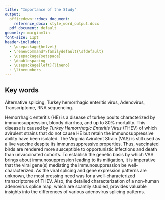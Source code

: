 ```yaml
---
title: "Importance of the Study"
output:
  officedown::rdocx_document:
    reference_docx: style_word_output.docx
  pdf_document: default
geometry: margin=1in
font-size: 11pt
header-includes:
  - \usepackage{helvet}
  - \renewcommand*\familydefault{\sfdefault}
  - \usepackage{setspace}
  - \doublespacing
  - \usepackage[left]{lineno}
  - \linenumbers
---
```

## Key words
Alternative splicing, Turkey hemorrhagic enteritis virus, Adenovirus, Transcriptome, RNA sequencing.

\vspace{15mm}
Hemorrhagic enteritis (HE) is a disease of turkey poults characterized by immunosuppression, bloody diarrhea, and up to 80% mortality. This disease is caused by *Turkey Hemorrhagic Enteritis Virus* (THEV) of which avirulent strains that do not cause HE but retain the immunosuppressive ability have been isolated. The Virginia Avirulent Strain (VAS) is still used as a live vaccine despite its immunosuppressive properties. Thus, vaccinated birds are rendered more susceptible to opportunistic infections and death than unvaccinated cohorts. To establish the genetic basis by which VAS brings about immunosuppression leading to its mitigation, it is imperative that the viral gene(s) mediating the immunosuppression be well-characterized. As the viral splicing and gene expression patterns are unknown, the most pressing need was for a well-characterized transcriptome of THEV. Also, the detailed characterization of a non-human adenovirus splice map, which are scantily studied, provides valuable insights into the differences of various adenovirus splicing patterns.  
